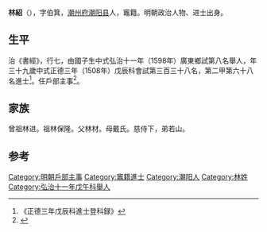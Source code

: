 {{Otheruses|other=名为林绍的其他人物|林绍}}
{{明清人物信息框
| 姓名 = 林绍
| 原名 =
| 圖片名稱= 
| 圖片大小 =
| 圖片說明 = 
| 最高職務 =户部主事
| 國家 = 大明 
| 爵位 =
| 籍貫 = [[广东|广东]][[潮州府|潮州府]][[潮陽縣|潮陽縣]]
| 族裔 = 
| 字號 = 
| 諡號 =
| 出生日期 = 正月二十一日
| 出生地點 = 
| 逝世日期 = 卒年不詳 
| 逝世地點 =
| 墓葬 =
| 配偶 = 娶吴氏
| 親屬 = （子）
| 出身 =
* 弘治十一年戊午科舉人
* 正德三年戊辰科進士
| 經歷 =
| 著作 = 
}}
'''林紹'''（{{bd|1470年||？|}}），字伯箕，[[潮州府|潮州府]][[潮阳县|潮阳县]]人，竈籍。明朝政治人物、进士出身。

== 生平 ==
治《書經》，行七，由國子生中式弘治十一年（1598年）廣東鄉試第八名舉人，年三十九歲中式正德三年（1508年）戊辰科會試第三百三十八名，第二甲第六十八名進士<ref>《正德三年戊辰科進士登科録》</ref>。任戶部主事<ref>{{cite news|title=明朝潮州府文进士名录|url=http://zt.czonline.net/2010wenhua/txcr/chaorendongtai/kejiao/2010-12-02/31625.html|accessdate=2013-08-07|newspaper=潮州热线|archive-url=https://web.archive.org/web/20131004220414/http://zt.czonline.net/2010wenhua/txcr/chaorendongtai/kejiao/2010-12-02/31625.html|archive-date=2013-10-04|dead-url=yes}}</ref>。

==家族==
曾祖林进。祖林保隆。父林材。母戴氏。慈侍下，弟若山。

==参考==
{{reflist}}

{{正德三年戊辰科殿試金榜}}
{{明朝人物小作品}}
{{Authority control}}

{{DEFAULTSORT:}}
[[Category:明朝戶部主事|Category:明朝戶部主事]]
[[Category:竈籍進士|Category:竈籍進士]]
[[Category:潮阳人|Category:潮阳人]]
[[Category:林姓|Category:林姓]]
[[Category:弘治十一年戊午科舉人|Category:弘治十一年戊午科舉人]]